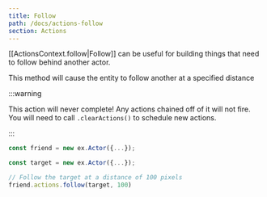 ```yaml
---
title: Follow
path: /docs/actions-follow
section: Actions
---
```


[[ActionsContext.follow|Follow]] can be useful for building things that need to follow behind another actor.

This method will cause the entity to follow another at a specified distance

:::warning

This action will never complete! Any actions chained off of it will not fire. You will need to call `.clearActions()` to schedule new actions.

:::

```typescript
const friend = new ex.Actor({...});

const target = new ex.Actor({...});

// Follow the target at a distance of 100 pixels
friend.actions.follow(target, 100)

```
